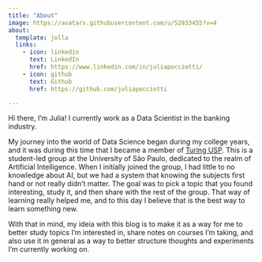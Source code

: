 ```yaml
---
title: "About"
image: https://avatars.githubusercontent.com/u/52933455?v=4
about:
  template: jolla
  links:
    - icon: linkedin
      text: LinkedIn
      href: https://www.linkedin.com/in/juliapocciotti/
    - icon: github
      text: Github
      href: https://github.com/juliapocciotti

---
```


Hi there, I'm Julia! I currently work as a Data Scientist in the banking industry. 

My journey into the world of Data Science began during my college years, and it was during this time that I became a member of [Turing USP](https://github.com/turing-usp). This is a student-led group at the University of São Paulo, dedicated to the realm of Artificial Intelligence. When I initially joined the group, I had little to no knowledge about AI, but we had a system that knowing the subjects first hand or not really didn't matter. The goal was to pick a topic that you found interesting, study it, and then share with the rest of the group. That way of learning really helped me, and to this day I believe that is the best way to learn something new.

With that in mind, my ideia with this blog is to make it as a way for me to better study topics I'm interested in, share notes on courses I'm taking, and also use it in general as a way to better structure thoughts and experiments I'm currently working on. 

